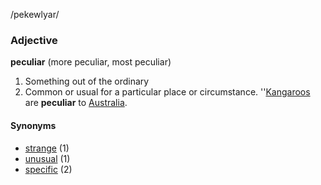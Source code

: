 /pekewlyar/

===Adjective===
'''peculiar''' (more peculiar, most peculiar)
#Something out of the ordinary
#Common or usual for a particular place or circumstance.  ''[[Kangaroo]]s are '''peculiar''' to [[Australia]].

====Synonyms====
*[[strange]] (1)
*[[unusual]] (1)
*[[specific]] (2)